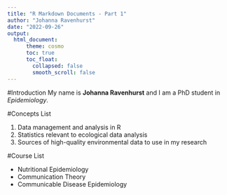 ```yaml
---
title: "R Markdown Documents - Part 1"
author: "Johanna Ravenhurst"
date: "2022-09-26"
output: 
  html_document:
      theme: cosmo
      toc: true
      toc_float: 
        collapsed: false
        smooth_scroll: false
---
```


#Introduction
My name is **Johanna Ravenhurst** and I am a PhD student in *Epidemiology*.

#Concepts List

1. Data management and analysis in R
1. Statistics relevant to ecological data analysis
1. Sources of high-quality environmental data to use in my research

#Course List

* Nutritional Epidemiology
* Communication Theory
* Communicable Disease Epidemiology